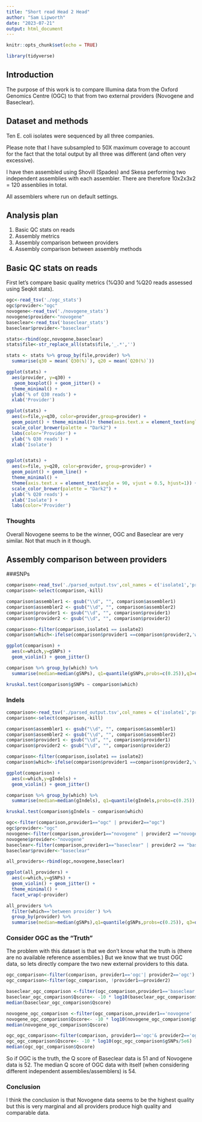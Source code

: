 ```yaml
---
title: "Short read Head 2 Head"
author: "Sam Lipworth"
date: "2023-07-21"
output: html_document
---
```


```r
knitr::opts_chunk$set(echo = TRUE)
```

```r
library(tidyverse)
```


## Introduction

The purpose of this work is to compare Illumina data from the Oxford Genomics Centre (OGC) to that from two external providers (Novogene and Baseclear).

## Dataset and methods

Ten E. coli isolates were sequenced by all three companies.

Please note that I have subsampled to 50X maximum coverage to account for the fact that the total output by all three was different (and often very excessive).

I have then assembled using Shovill (Spades) and Skesa performing two independent assemblies with each assembler. There are therefore 10x2x3x2 = 120 assenblies in total.

All assemblers where run on default settings.

## Analysis plan

1. Basic QC stats on reads
2. Assembly metrics
3. Assembly comparison between providers
4. Assembly comparison between assembly methods

## Basic QC stats on reads

First let's compare basic quality metrics (%Q30 and %Q20 reads assessed using Seqkit stats). 


```r
ogc<-read_tsv('./ogc_stats')
ogc$provider<-"ogc"
novogene<-read_tsv('./novogene_stats')
novogene$provider<-"novogene"
baseclear<-read_tsv('baseclear_stats')
baseclear$provider<-"baseclear"

stats<-rbind(ogc,novogene,baseclear)
stats$file<-str_replace_all(stats$file,'_.*','')

stats <- stats %>% group_by(file,provider) %>% 
  summarise(q30 = mean(`Q30(%)`), q20 = mean(`Q20(%)`))

ggplot(stats) +
  aes(provider, y=q30) +
   geom_boxplot() + geom_jitter() +
  theme_minimal() + 
  ylab('% of Q30 reads') +
  xlab('Provider')

ggplot(stats) +
  aes(x=file,y=q30, color=provider,group=provider) +
  geom_point() + theme_minimal()+ theme(axis.text.x = element_text(angle = 90, vjust = 0.5, hjust=1)) + geom_line() +
  scale_color_brewer(palette = "Dark2") +
  labs(color='Provider') +
  ylab('% Q30 reads') +
  xlab('Isolate')


ggplot(stats) +
  aes(x=file, y=q20, color=provider, group=provider) +
  geom_point() + geom_line() +
  theme_minimal() +
  theme(axis.text.x = element_text(angle = 90, vjust = 0.5, hjust=1)) +
  scale_color_brewer(palette = "Dark2") +
  ylab('% Q20 reads') +
  xlab('Isolate') +
  labs(color='Provider')
```

### Thoughts
Overall Novogene seems to be the winner, OGC and Baseclear are very similar. Not that much in it though.

## Assembly comparison between providers

###SNPs

```r

comparison<-read_tsv('./parsed_output.tsv',col_names = c('isolate1','provider1','assembler1','isolate2','provider2','assembler2','kill','gIndels','gSNPs'))
comparison<-select(comparison,-kill)

comparison$assembler1 <- gsub("\\d", "", comparison$assembler1)
comparison$assembler2 <- gsub("\\d", "", comparison$assembler2)
comparison$provider1 <- gsub("\\d", "", comparison$provider1)
comparison$provider2 <- gsub("\\d", "", comparison$provider2)

comparison<-filter(comparison,isolate1 == isolate2)
comparison$which<-ifelse(comparison$provider1 ==comparison$provider2,'within provider','between provider')

ggplot(comparison) +
  aes(x=which,y=gSNPs) +
  geom_violin() + geom_jitter() 

comparison %>% group_by(which) %>% 
  summarise(median=median(gSNPs), q1=quantile(gSNPs,probs=c(0.25)),q3=quantile(gSNPs,probs=c(0.75)))

kruskal.test(comparison$gSNPs ~ comparison$which)
```


### Indels

```r

comparison<-read_tsv('./parsed_output.tsv',col_names = c('isolate1','provider1','assembler1','isolate2','provider2','assembler2','kill','gIndels','gSNPs'))
comparison<-select(comparison,-kill)

comparison$assembler1 <- gsub("\\d", "", comparison$assembler1)
comparison$assembler2 <- gsub("\\d", "", comparison$assembler2)
comparison$provider1 <- gsub("\\d", "", comparison$provider1)
comparison$provider2 <- gsub("\\d", "", comparison$provider2)

comparison<-filter(comparison,isolate1 == isolate2)
comparison$which<-ifelse(comparison$provider1 ==comparison$provider2,'within provider','between provider')

ggplot(comparison) +
  aes(x=which,y=gIndels) +
  geom_violin() + geom_jitter()

comparison %>% group_by(which) %>% 
  summarise(median=median(gIndels), q1=quantile(gIndels,probs=c(0.25)),q3=quantile(gIndels,probs=c(0.75)))

kruskal.test(comparison$gIndels ~ comparison$which)
```


```r

ogc<-filter(comparison,provider1=="ogc" | provider2=="ogc")
ogc$provider<-"ogc"
novogene<-filter(comparison,provider1=="novogene" | provider2 =="novogene")
novogene$provider<-"novogene"
baseclear<-filter(comparison,provider1=="baseclear" | provider2 == "baseclear")
baseclear$provider<-"baseclear"

all_providers<-rbind(ogc,novogene,baseclear)

ggplot(all_providers) +
  aes(x=which,y=gSNPs) +
  geom_violin() + geom_jitter() +
  theme_minimal() +
  facet_wrap(~provider)

all_providers %>% 
  filter(which=='between provider') %>% 
  group_by(provider) %>% 
  summarise(median=median(gSNPs),q1=quantile(gSNPs,probs=c(0.25)), q3=quantile(gSNPs,probs=c(0.75)))
```


### Consider OGC as the "Truth"

The problem with this dataset is that we don't know what the truth is (there are no available reference assemblies.) But we know that we trust OGC data, so lets directly compare the two new external providers to this data.

```r

ogc_comparison<-filter(comparison, provider1=='ogc'| provider2=='ogc')
ogc_comparison<-filter(ogc_comparison, !provider1==provider2)

baseclear_ogc_comparison <-filter(ogc_comparison,provider1=='baseclear' | provider2=='baseclear')
baseclear_ogc_comparison$Qscore<- -10 * log10(baseclear_ogc_comparison$gSNPs/5e6)
median(baseclear_ogc_comparison$Qscore)

novogene_ogc_comparison <-filter(ogc_comparison,provider1=='novogene' | provider2=='novogene')
novogene_ogc_comparison$Qscore<- -10 * log10(novogene_ogc_comparison$gSNPs/5e6)
median(novogene_ogc_comparison$Qscore)

ogc_ogc_comparison<-filter(comparison, provider1=='ogc'& provider2=='ogc')
ogc_ogc_comparison$Qscore<- -10 * log10(ogc_ogc_comparison$gSNPs/5e6)
median(ogc_ogc_comparison$Qscore)
```

So if OGC is the truth, the Q score of Baseclear data is 51 and of Novogene data is 52. The median Q score of OGC data with itself (when considering different independent assemblies/assemblers) is 54.  

### Conclusion

I think the conclusion is that Novogene data seems to be the highest quality but this is very marginal and all providers produce high quality and comparable data.

